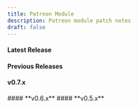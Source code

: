 ```yaml
---
title: Patreon Module
description: Patreon module patch notes
draft: false
---
```




#### **Latest Release**

<LinkCard title="v0.7.7" href="/jb2a-wiki/patchnotes/v077" />

#### **Previous Releases**
#### **v0.7.x**
<LinkCard title="v0.7.6" href="/jb2a-wiki/patchnotes/v076" />
<LinkCard title="v0.7.5" href="/jb2a-wiki/patchnotes/v075" />
<LinkCard title="v0.7.4" href="/jb2a-wiki/patchnotes/v074" />
<LinkCard title="v0.7.3" href="/jb2a-wiki/patchnotes/v073" />
<LinkCard title="v0.7.2" href="/jb2a-wiki/patchnotes/v072" />
<LinkCard title="v0.7.1" href="/jb2a-wiki/patchnotes/v071" />
<LinkCard title="v0.7.0" href="/jb2a-wiki/patchnotes/v070" />
#### **v0.6.x**
<LinkCard title="v0.6.9" href="/jb2a-wiki/patchnotes/v069" />
<LinkCard title="v0.6.8" href="/jb2a-wiki/patchnotes/v068" />
<LinkCard title="v0.6.7" href="/jb2a-wiki/patchnotes/v067" />
<LinkCard title="v0.6.6" href="/jb2a-wiki/patchnotes/v066" />
<LinkCard title="v0.6.5" href="/jb2a-wiki/patchnotes/v065" />
<LinkCard title="v0.6.4" href="/jb2a-wiki/patchnotes/v064" />
<LinkCard title="v0.6.3" href="/jb2a-wiki/patchnotes/v063" />
<LinkCard title="v0.6.2" href="/jb2a-wiki/patchnotes/v062" />
<LinkCard title="v0.6.1" href="/jb2a-wiki/patchnotes/v061" />
<LinkCard title="v0.6.0" href="/jb2a-wiki/patchnotes/v060" />
#### **v0.5.x**
<LinkCard title="v0.5.9" href="/jb2a-wiki/patchnotes/v059" />
<LinkCard title="v0.5.8" href="/jb2a-wiki/patchnotes/v058" />
<LinkCard title="v0.5.7" href="/jb2a-wiki/patchnotes/v057" />




















